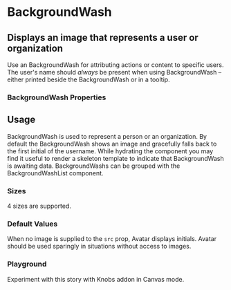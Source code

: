 

<Meta title="Design System|BackgroundWash" component={BackgroundWash} />

# BackgroundWash

## Displays an image that represents a user or organization

Use an BackgroundWash for attributing actions or content to specific users. The user's name should _always_ be present when using BackgroundWash – either printed beside the BackgroundWash or in a tooltip.

### BackgroundWash Properties

<Props of={BackgroundWash} />

## Usage

BackgroundWash is used to represent a person or an organization. By default the BackgroundWash shows an image and gracefully falls back to the first initial of the username. While hydrating the component you may find it useful to render a skeleton template to indicate that BackgroundWash is awaiting data. BackgroundWashs can be grouped with the BackgroundWashList component.

### Sizes

4 sizes are supported.

<Story name="sizes">
  <div>
    <BackgroundWash
      filterOpts={["to bottom right", "teal", "blue", "purple"]}
    />
  </div>
</Story>

### Default Values

When no image is supplied to the `src` prop, Avatar displays initials. Avatar should be used sparingly in situations without access to images.

### Playground

Experiment with this story with Knobs addon in Canvas mode.

<Story name="knobs" decorators="withKnobs">
  <BackgroundWash
    filterOpts={array("options", ["to bottom right", "teal", "blue", "purple"])}
  />
</Story>
